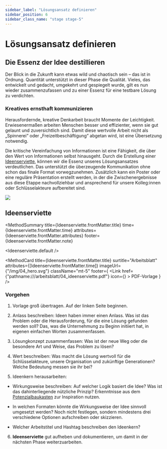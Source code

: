 ```yaml
---
sidebar_label: "Lösungsansatz definieren"
sidebar_position: 6
sidebar_class_name: "stage stage-5"
---
```



# Lösungsansatz definieren

## Die Essenz der Idee destillieren

Der Blick in die Zukunft kann etwas wild und chaotisch sein – das ist in Ordnung. Quantität unterstützt in dieser Phase die Qualität. Vieles, das entwickelt und gedacht, umgekehrt und gespiegelt wurde, gilt es nun wieder zusammenzufassen und zu einer Essenz für eine testbare Lösung zu verdichten.

### Kreatives ernsthaft kommunizieren

Herausfordernde, kreative Denkarbeit braucht Momente der Leichtigkeit. Erwiesenermaßen arbeiten Menschen besser und effizienter, wenn sie gut gelaunt und zuversichtlich sind. Damit diese wertvolle Arbeit nicht als „Spinnerei“ oder „Freizeitbeschäftigung“ abgetan wird, ist eine Übersetzung notwendig.

Die kritische Vereinfachung von Informationen ist eine Fähigkeit, die über den Wert von Informationen selbst hinausgeht. Durch die Erstellung einer [Ideenserviette](#ideenserviette), können wir die Essenz unseres Lösungsansatzes verdeutlichen. Das unterstützt die überzeugende Kommunikation ohne schon das finale Format vorwegzunehmen. Zusätzlich kann ein Poster oder eine reguläre Präsentation erstellt werden, in der die Zwischenergebnisse aus diese Etappe nachvollziehbar und ansprechend für unsere Kolleg:innen oder Schlüsselakteure aufbereitet sind.

<img
  src="/img/04_loesungsansatz.svg"
  className="w-64 mx-auto h-auto"
  aria-hidden
/>

## Ideenserviette

<MethodSummary
  title={Ideenserviette.frontMatter.title}
  time={Ideenserviette.frontMatter.time}
  attributes={Ideenserviette.frontMatter.attributes}
  footer={Ideenserviette.frontMatter.note}
>
  <Ideenserviette.default />
</MethodSummary>

<MethodCard
  title={Ideenserviette.frontMatter.title}
  surtitle="Arbeitsblatt"
  attributes={[Ideenserviette.frontMatter.time]}
  imageUrl={"/img/04_hero.svg"}
  className="mt-5"
  footer={
    <Link
      href={"pathname:///arbeitsblatt/04_ideenserviette.pdf"}
      icon={<EditIcon className="w-3 h-3 text-inherit" />}
    >
      PDF-Vorlage
    </Link>
  }
/>

### Vorgehen

1. Vorlage groß übertragen. Auf der linken Seite beginnen.

2. Anlass beschreiben: Ideen haben immer einen Anlass. Was ist das Problem oder die Herausforderung, für die eine Lösung gefunden werden soll? Das, was die Unternehmung zu Beginn initiiert hat, in eigenen einfachen Worten zusammenfassen.

3. Lösungkonzept zusammenfassen: Was ist der neue Weg oder die besondere Art und Weise, das Problem zu lösen?

4. Wert beschreiben: Was macht die Lösung wertvoll für die Schlüsselakteure, unsere Organisation und zukünftige Generationen? Welche Bedeutung messen sie ihr bei?

5. Ideenkern herausarbeiten:

- Wirkungsweise beschreiben: Auf welcher Logik basiert die Idee? Was ist das dahinterliegende nützliche Prinzip? Erkenntnisse aus dem [Potenzialbaukasten](/buch/erkennen/potenziale-eingrenzen#potenzialbaukasten) zur Inspiration nutzen.

- In welchen Formaten könnte die Wirkungsweise der Idee sinnvoll umgesetzt werden? Noch nicht festlegen, sondern mindestens drei verschiedene Optionen aufschreiben oder skizzieren.

- Welcher Arbeitstitel und Hashtag beschreiben den Ideenkern?

6. **Ideenserviette** gut aufheben und dokumentieren, um damit in der nächsten Phase weiterzuarbeiten.

